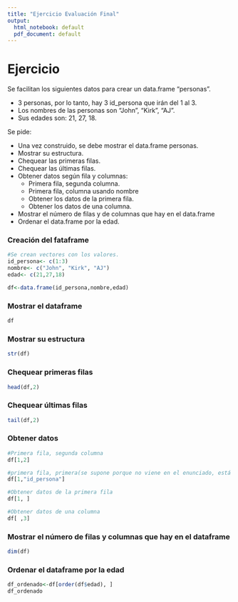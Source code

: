 ```yaml
---
title: "Ejercicio Evaluación Final"
output:
  html_notebook: default
  pdf_document: default
---
```


# Ejercicio

Se facilitan los siguientes datos para crear un data.frame “personas”.

- 3 personas, por lo tanto, hay 3 id_persona que irán del 1 al 3.
- Los nombres de las personas son “John”, “Kirk”, “AJ”.
- Sus edades son: 21, 27, 18.

Se pide:

- Una vez construido, se debe mostrar el data.frame personas.
- Mostrar su estructura.
- Chequear las primeras filas.
- Chequear las últimas filas.
- Obtener datos según fila y columnas:
  - Primera fila, segunda columna.
  - Primera fila, columna usando nombre
  - Obtener los datos de la primera fila.
  - Obtener los datos de una columna.
- Mostrar el número de filas y de columnas que hay en el data.frame
- Ordenar el data.frame por la edad.

### Creación del fataframe
```r
#Se crean vectores con los valores.
id_persona<- c(1:3)
nombre<- c("John", "Kirk", "AJ")
edad<- c(21,27,18)

df<-data.frame(id_persona,nombre,edad)
```
### Mostrar el dataframe
```r
df
```
### Mostrar su estructura
```r
str(df)
```
### Chequear primeras filas
```r
head(df,2)
```
### Chequear últimas filas
```r
tail(df,2)
```
### Obtener datos
```r
#Primera fila, segunda columna
df[1,2]

#primera fila, primera(se supone porque no viene en el enunciado, está mal redactado) usando nombre
df[1,"id_persona"]

#Obtener datos de la primera fila
df[1, ]

#Obtener datos de una columna
df[ ,3]
```
### Mostrar el número de filas y columnas que hay en el dataframe
```r
dim(df)
```
### Ordenar el dataframe por la edad
```r
df_ordenado<-df[order(df$edad), ]
df_ordenado
```

